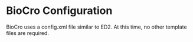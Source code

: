 # BioCro Configuration
BioCro uses a config.xml file similar to ED2. At this time, no other template files are required.